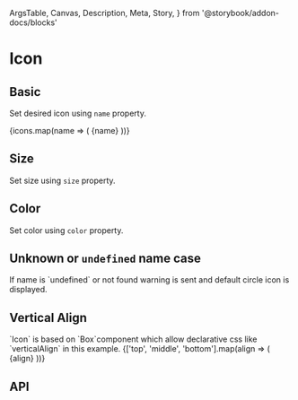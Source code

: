   ArgsTable,
  Canvas,
  Description,
  Meta,
  Story,
} from '@storybook/addon-docs/blocks'

<Meta title="Components/Icon" component={Icon} />

# Icon

## Basic

<Description>Set desired icon using `name` property.</Description>

<Canvas>
  <Story name="Basic">
    {icons.map(name => (
      <Box my={1} key={name} style={{ fontSize: '1.3em' }}>
        <Icon name={name} /> {name}
      </Box>
    ))}
  </Story>
</Canvas>

## Size

<Description>Set size using `size` property.</Description>

<Canvas>
  <Story name="Size">
    <Boxer mr={2} display="inline-block">
      <Icon name="eye" size={40} />
      <Icon name="eye" size={50} />
      <Icon name="eye" size={60} />
    </Boxer>
  </Story>
</Canvas>

## Color

<Description>Set color using `color` property.</Description>

<Canvas>
  <Story name="Color">
    <Boxer mr={2} display="inline-block">
      <Icon name="eye" color="primary" />
      <Icon name="eye" color="success" />
      <Icon name="eye" color="warning" />
    </Boxer>
  </Story>
</Canvas>

## Unknown or `undefined` name case

<Description>
  If name is `undefined` or not found warning is sent and default circle icon is
  displayed.
</Description>

<Canvas>
  <Story name="Default icon">
    <Boxer mr={2} display="inline-block">
      <Icon name={undefined} color="red" />
      <Icon name="unknown" color="orange" />
    </Boxer>
  </Story>
</Canvas>

## Vertical Align

<Description>
  `Icon` is based on `Box`component which allow declarative css like
  `verticalAlign` in this example.
</Description>

<Canvas>
  <Story name="Vertical align">
    <Boxer display="flex">
      {['top', 'middle', 'bottom'].map(align => (
        <Box m={1}>
          <Icon name="eye" verticalAlign={align} /> {align}
        </Box>
      ))}
    </Boxer>
  </Story>
</Canvas>

## API

<ArgsTable of={Icon} />
